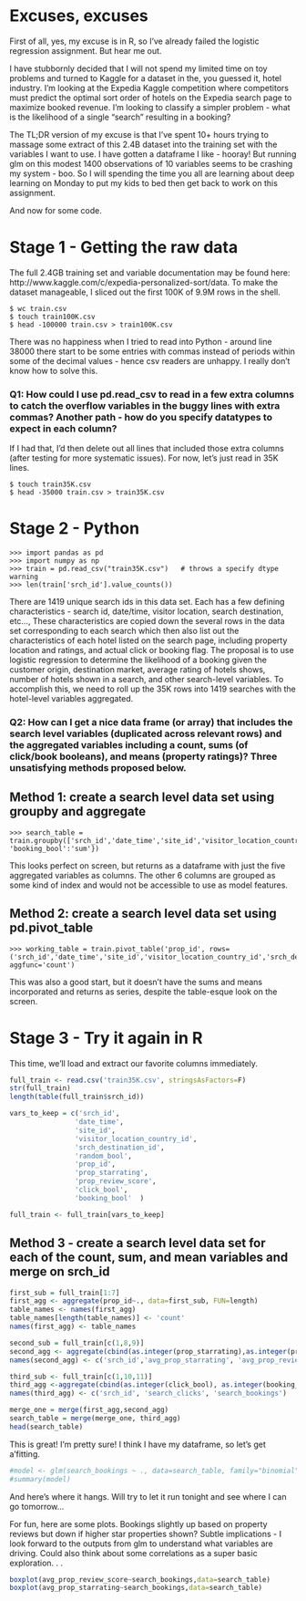 Excuses, excuses
========================================================

First of all, yes, my excuse is in R, so I've already failed the logistic regression assignment.  But hear me out.  

I have stubbornly decided that I will not spend my limited time on toy problems and turned to Kaggle for a dataset in the, you guessed it, hotel industry.  I'm looking at the Expedia Kaggle competition where competitors must predict the optimal sort order of hotels on the Expedia search page to maximize booked revenue.  I'm looking to classify a simpler problem - what is the likelihood of a single "search" resulting in a booking? 

The TL;DR version of my excuse is that I've spent 10+ hours trying to massage some extract of this 2.4B dataset into the training set with the variables I want to use.  I have gotten a dataframe I like - hooray! But running glm on this modest 1400 observations of 10 variables seems to be crashing my system - boo.  So I will spending the time you all are learning about deep learning on Monday to put my kids to bed then get back to work on this assignment.

And now for some code.

# Stage 1 - Getting the raw data

The full 2.4GB training set and variable documentation may be found here: http://www.kaggle.com/c/expedia-personalized-sort/data.  To make the dataset manageable, I sliced out the first 100K of 9.9M rows in the shell.

```
$ wc train.csv  
$ touch train100K.csv
$ head -100000 train.csv > train100K.csv
```

There was no happiness when I tried to read into Python - around line 38000 there start to be some entries with commas instead of periods within some of the decimal values - hence csv readers are unhappy.  I really don't know how to solve this.  

### Q1: How could I use pd.read_csv to read in a few extra columns to catch the overflow variables in the buggy lines with extra commas?  Another path - how do you specify datatypes to expect in each column?

If I had that, I'd then delete out all lines that included those extra columns (after testing for more systematic issues).  For now, let's just read in 35K lines.

```
$ touch train35K.csv
$ head -35000 train.csv > train35K.csv
```
# Stage 2 - Python

```
>>> import pandas as pd
>>> import numpy as np
>>> train = pd.read_csv("train35K.csv")   # throws a specify dtype warning 
>>> len(train['srch_id'].value_counts())   
```
There are 1419 unique search ids in this data set.  Each has a few defining characteristics - search id, date/time, visitor location, search destination, etc..., These characteristics are copied down the several rows in the data set corresponding to each search which then also list out the characteristics of each hotel listed on the search page, including property location and ratings, and actual click or booking flag.  The proposal is to use logistic regression to determine the likelihood of a booking given the customer origin, destination market, average rating of hotels shows, number of hotels shown in a search, and other search-level variables.  To accomplish this, we need to roll up the 35K rows into 1419 searches with the hotel-level variables aggregated.

### Q2: How can I get a nice data frame (or array) that includes the search level variables (duplicated across relevant rows) and the aggregated variables including a count, sums (of click/book booleans), and means (property ratings)?   Three unsatisfying methods proposed below.

## Method 1: create a search level data set using groupby and aggregate
```
>>> search_table = train.groupby(['srch_id','date_time','site_id','visitor_location_country_id','srch_destination_id','random_bool']).aggregate({'prop_id':'count','prop_starrating':'mean','prop_review_score':'mean','click_bool':'sum', 'booking_bool':'sum'})
```
This looks perfect on screen, but returns as a dataframe with just the five aggregated variables as columns.  The other 6 columns are grouped as some kind of index and would not be accessible to use as model features.


## Method 2: create a search level data set using pd.pivot_table
```
>>> working_table = train.pivot_table('prop_id', rows=('srch_id','date_time','site_id','visitor_location_country_id','srch_destination_id','random_bool'), aggfunc='count')
```
This was also a good start, but it doesn't have the sums and means incorporated and returns as series, despite the table-esque look on the screen.

# Stage 3 - Try it again in R

This time, we'll load and extract our favorite columns immediately.
```r
full_train <- read.csv('train35K.csv', stringsAsFactors=F)
str(full_train)
length(table(full_train$srch_id))

vars_to_keep = c('srch_id',
                'date_time',
                'site_id',
                'visitor_location_country_id',
                'srch_destination_id',
                'random_bool',
                'prop_id',
                'prop_starrating',
                'prop_review_score',
                'click_bool', 
                'booking_bool'  )

full_train <- full_train[vars_to_keep]
```

## Method 3 - create a search level data set for each of the count, sum, and mean variables and merge on srch_id
``` r
first_sub = full_train[1:7]
first_agg <- aggregate(prop_id~., data=first_sub, FUN=length)
table_names <- names(first_agg)
table_names[length(table_names)] <- 'count'
names(first_agg) <- table_names

second_sub = full_train[c(1,8,9)]
second_agg <- aggregate(cbind(as.integer(prop_starrating),as.integer(prop_review_score)) ~ ., data=second_sub, FUN=mean, na.rm=T)
names(second_agg) <- c('srch_id','avg_prop_starrating', 'avg_prop_review_score')

third_sub <- full_train[c(1,10,11)]
third_agg <-aggregate(cbind(as.integer(click_bool), as.integer(booking_bool))~., data=third_sub, FUN=sum, na.rm=T)
names(third_agg) <- c('srch_id', 'search_clicks', 'search_bookings')

merge_one = merge(first_agg,second_agg)
search_table = merge(merge_one, third_agg)
head(search_table)
```

This is great!  I'm pretty sure!  I think I have my dataframe, so let's get a'fitting.  

```r
#model <- glm(search_bookings ~ ., data=search_table, family="binomial")
#summary(model)
```

And here's where it hangs.  Will try to let it run tonight and see where I can go tomorrow...

For fun, here are some plots.  Bookings slightly up based on property reviews but down if higher star properties shown?  Subtle implications - I look forward to the outputs from glm to understand what variables are driving.  Could also think about some correlations as a super basic exploration. . .

```r
boxplot(avg_prop_review_score~search_bookings,data=search_table)
boxplot(avg_prop_starrating~search_bookings,data=search_table)
```
